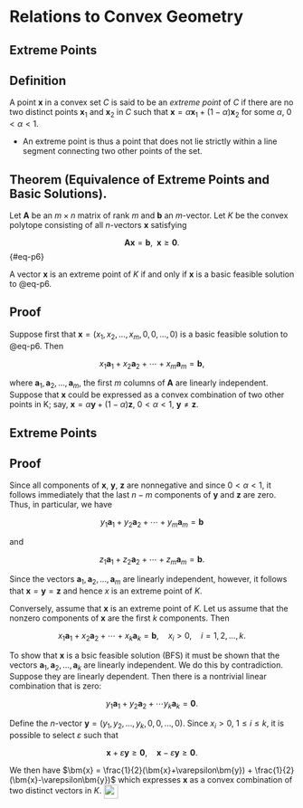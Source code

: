 # Relations to Convex Geometry

## Extreme Points {.smaller}

::: {.callout-tip icon=false}
## Definition
A point $\bm{x}$ in a convex set $C$ is said to be an _extreme point_ of $C$ if
there are no two distinct points $\bm{x}_1$ and $\bm{x}_2$ in $C$ such that
$\bm{x} = \alpha \bm{x}_1 + (1-\alpha)\bm{x}_2$ for some $\alpha$, $0 < \alpha <
1$.
:::

* An extreme point is thus a point that does not lie strictly within a line
segment connecting two other points of the set.

::: {.callout-tip icon=false}
## Theorem (Equivalence of Extreme Points and Basic Solutions).
Let $\bm{A}$ be an $m \times n$ matrix of rank $m$ and $\bm{b}$ an $m$-vector.
Let $K$ be the convex polytope consisting of all $n$-vectors $\bm{x}$ satisfying 

$$ \bm{Ax} = \bm{b}, \;\; \bm{x} \geq \bm{0}. $$ {#eq-p6}

A vector $\bm{x}$ is an extreme point of $K$ if and only if $\bm{x}$ is a basic
feasible solution to @eq-p6.
:::

::: {.callout-note icon=false}
## Proof
Suppose first that $\bm{x} = (x_1, x_2, \ldots, x_m, 0, 0, \ldots, 0)$ is a
basic feasible solution to @eq-p6. Then 

$$ x_1 \bm{a}_1 + x_2\bm{a}_2 + \cdots + x_m\bm{a}_m = \bm{b}, $$ 

where $\bm{a}_1, \bm{a}_2, \ldots, \bm{a}_m$, the first $m$ columns of $\bm{A}$
are linearly independent. Suppose that $\bm{x}$ could be expressed as a convex
combination of two other points in K; say, $\bm{x} = \alpha \bm{y} +
(1-\alpha)\bm{z}$, $0 < \alpha < 1$, $\bm{y} \neq \bm{z}$.
:::


## Extreme Points {.smaller}

::: {.callout-note icon=false}
## Proof
Since all components of $\bm{x}$, $\bm{y}$, $\bm{z}$ are nonnegative and since
$0 < \alpha < 1$, it follows immediately that the last $n-m$ components of
$\bm{y}$ and $\bm{z}$ are zero. Thus, in particular, we have 

$$ y_1\bm{a}_1 + y_2\bm{a}_2 + \cdots + y_m\bm{a}_m = \bm{b} $$

and 

$$ z_1\bm{a}_1 + z_2\bm{a}_2 + \cdots + z_m\bm{a}_m = \bm{b}. $$

Since the vectors $\bm{a}_1, \bm{a}_2, \ldots, \bm{a}_m$ are linearly
independent, however, it follows that $\bm{x} = \bm{y} = \bm{z}$ and hence $x$
is an extreme point of $K$.

Conversely, assume that $\bm{x}$ is an extreme point of $K$. Let us assume that
the nonzero components of $\bm{x}$ are the first $k$ components. Then

$$ x_1\bm{a}_1 + x_2\bm{a}_2 + \cdots + x_k\bm{a}_k = \bm{b}, \quad x_i > 0,
\quad i = 1, 2, \ldots, k. $$

To show that $\bm{x}$ is a bsic feasible solution (BFS) it must be shown that
the vectors $\bm{a}_1, \bm{a}_2, \ldots, \bm{a}_k$ are linearly independent. We
do this by contradiction. Suppose they are linearly dependent. Then there is a
nontrivial linear combination that is zero: 

$$ y_1\bm{a}_1 + y_2\bm{a}_2 + \cdots y_k\bm{a}_k = \bm{0}. $$

Define the $n$-vector $\bm{y} = (y_1, y_2, \ldots, y_k, 0, 0, \ldots, 0)$. Since
$x_i > 0$, $1 \leq i \leq k$, it is possible to select $\varepsilon$ such that 

$$ \bm{x} + \varepsilon \bm{y} \geq \bm{0}, \quad \bm{x} - \varepsilon \bm{y}
\geq \bm{0}. $$


We then have $\bm{x} = \frac{1}{2}(\bm{x}+\varepsilon\bm{y}) +
\frac{1}{2}(\bm{x}-\varepsilon\bm{y})$ which expresses $\bm{x}$ as a convex
combination of two distinct vectors in $K$. <img src="contents/assets/66x71.png"
width=25mm style="vertical-align:middle" />
:::
